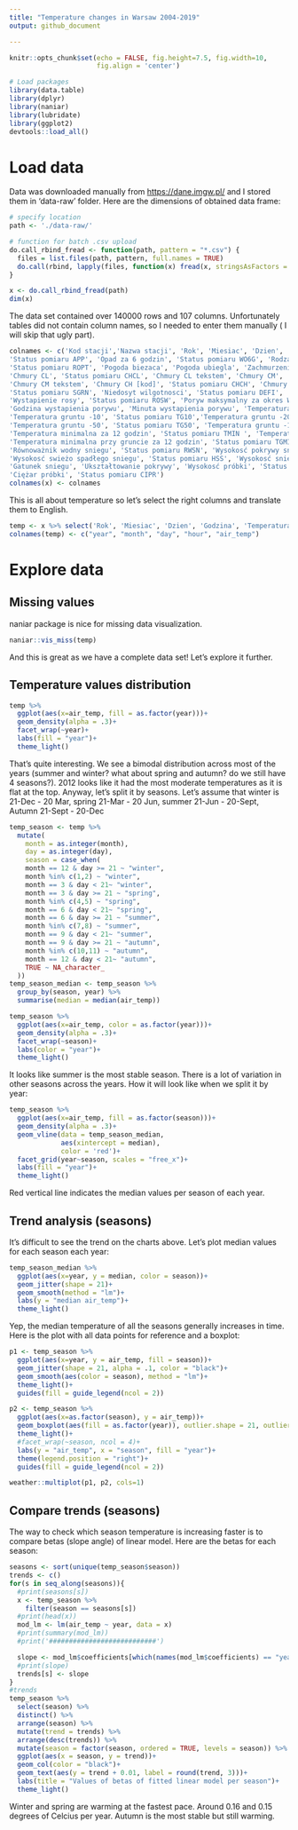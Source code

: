 ```yaml
---
title: "Temperature changes in Warsaw 2004-2019"
output: github_document

---
```


```r
knitr::opts_chunk$set(echo = FALSE, fig.height=7.5, fig.width=10,
                      fig.align = 'center')
```
```r
# Load packages
library(data.table)
library(dplyr)
library(naniar)
library(lubridate)
library(ggplot2)
devtools::load_all()
```
# Load data

Data was downloaded manually from <https://dane.imgw.pl/> and I stored them in 
'data-raw' folder. Here are the dimensions of obtained data frame:

```r
# specify location
path <- './data-raw/'

# function for batch .csv upload
do.call_rbind_fread <- function(path, pattern = "*.csv") {
  files = list.files(path, pattern, full.names = TRUE)
  do.call(rbind, lapply(files, function(x) fread(x, stringsAsFactors = FALSE)))
}

x <- do.call_rbind_fread(path)
dim(x)
```
The data set contained over 140000 rows and 107 columns. Unfortunately tables did not contain column names, so I needed to enter them manually ( I will skip that ugly part).
```r
colnames <- c('Kod stacji','Nazwa stacji', 'Rok', 'Miesiac', 'Dzien', 'Godzina', 'Wysokosc podstawy chmur CL CM szyfrowana','Status pomiaru HPOD', 'Wysokosc podstawy nizszej', 'Status pomiaru HPON', 'Wysokosc podstawy wyzszej', 'Status pomiaru HPOW', 'Wysokosc podstawy tekstowy', 'Pomiar przyrzadem 1 (niższa)', 'Pomiar przyrzadem 2 (wyższa)', 'Widzialnosc', 'Status pomiaru WID', 'Widzialnosc operatora', 'Status pomiaru WIDO','Widzialnosc automat', 'Status pomiaru WIDA', 'Zachmurzenie ogólne', 'Status pomiaru NOG','Kierunek wiatru', 'Status pomiaru KRWR', 'Prędkosc wiatru', 'Status pomiaru FWR ','Poryw wiatru ', 'Status pomiaru PORW ', 'Temperatura powietrza', 'Status pomiaru TEMP','Temperatura termometru zwilżonego', 'Status pomiaru TTZW', 'Wskaznik wentylacji','Wskaznik lodu', 'Cisnienie pary wodnej', 'Status pomiaru CPW', 'Wilgotnosc względna','Status pomiaru WLGW ', 'Temperatura punktu rosy', 'Status pomiaru TPTR', 'Cisnienie na pozimie stacji','Status pomiaru PPPS ', 'Cisnienie na pozimie morza', 'Status pomiaru PPPM', 'Charakterystyka tendencji', 'Wartosc tendencji',
'Status pomiaru APP', 'Opad za 6 godzin', 'Status pomiaru WO6G', 'Rodzaj opadu za 6 godzin',
'Status pomiaru ROPT', 'Pogoda biezaca', 'Pogoda ubiegla', 'Zachmurzenie niskie', 'Status pomiaru CLCM',
'Chmury CL', 'Status pomiaru CHCL', 'Chmury CL tekstem', 'Chmury CM', 'Status pomiaru CHCM',
'Chmury CM tekstem', 'Chmury CH [kod]', 'Status pomiaru CHCH', 'Chmury CH tekstem', 'Stan gruntu',
'Status pomiaru SGRN', 'Niedosyt wilgotnosci', 'Status pomiaru DEFI', 'Usłonecznienie', 'Status pomiaru USLN',
'Wystapienie rosy', 'Status pomiaru ROSW', 'Poryw maksymalny za okres WW', 'Status pomiaru PORK',
'Godzina wystapienia porywu', 'Minuta wystapienia porywu', 'Temperatura gruntu -5', 'Status pomiaru TG05',
'Temperatura gruntu -10', 'Status pomiaru TG10','Temperatura gruntu -20', 'Status pomiaru TG20',
'Temperatura gruntu -50', 'Status pomiaru TG50', 'Temperatura gruntu -100', 'Status pomiaru TG100',
'Temperatura minimalna za 12 godzin', 'Status pomiaru TMIN ', 'Temperatura maksymalna za 12 godzin', 'Status pomiaru TMAX ',
'Temperatura minimalna przy gruncie za 12 godzin', 'Status pomiaru TGMI',
'Równoważnik wodny sniegu', 'Status pomiaru RWSN', 'Wysokosć pokrywy snieżnej', 'Status pomiaru PKSN',
'Wysokosć swieżo spadłego sniegu', 'Status pomiaru HSS', 'Wysokosć sniegu na poletku', 'Status pomiaru GRSN',
'Gatunek sniegu', 'Ukształtowanie pokrywy', 'Wysokosć próbki', 'Status pomiaru HPRO',
'Ciężar próbki', 'Status pomiaru CIPR')
colnames(x) <- colnames
```
This is all about temperature so let's select the right columns and translate
them to English.
```r
temp <- x %>% select('Rok', 'Miesiac', 'Dzien', 'Godzina', 'Temperatura powietrza')
colnames(temp) <- c("year", "month", "day", "hour", "air_temp")
```

# Explore data
## Missing values
naniar package is nice for missing data visualization. 
```r
naniar::vis_miss(temp)
```
And this is great as we have a complete data set! Let's explore it further.

## Temperature values distribution
```r
temp %>% 
  ggplot(aes(x=air_temp, fill = as.factor(year)))+
  geom_density(alpha = .3)+
  facet_wrap(~year)+
  labs(fill = "year")+
  theme_light()
```
That's quite interesting. We see a bimodal distribution across most of the years (summer and winter? what about spring and autumn? do we still have 4 seasons?). 2012 looks like it had the most moderate temperatures as it is flat at the top. Anyway, let's split it by seasons.
Let's assume that winter is 21-Dec - 20 Mar, spring 21-Mar - 20 Jun, summer 21-Jun - 20-Sept, Autumn 21-Sept - 20-Dec

```r
temp_season <- temp %>%
  mutate(
    month = as.integer(month),
    day = as.integer(day),
    season = case_when(
    month == 12 & day >= 21 ~ "winter",
    month %in% c(1,2) ~ "winter",
    month == 3 & day < 21~ "winter",
    month == 3 & day >= 21 ~ "spring",
    month %in% c(4,5) ~ "spring",
    month == 6 & day < 21~ "spring",
    month == 6 & day >= 21 ~ "summer",
    month %in% c(7,8) ~ "summer",
    month == 9 & day < 21~ "summer",
    month == 9 & day >= 21 ~ "autumn",
    month %in% c(10,11) ~ "autumn",
    month == 12 & day < 21~ "autumn",
    TRUE ~ NA_character_
  ))
temp_season_median <- temp_season %>% 
  group_by(season, year) %>% 
  summarise(median = median(air_temp))

temp_season %>% 
  ggplot(aes(x=air_temp, color = as.factor(year)))+
  geom_density(alpha = .3)+
  facet_wrap(~season)+
  labs(color = "year")+
  theme_light()
```
It looks like summer is the most stable season. There is a lot of variation in other seasons across the years. How it will look like when we split it by year:
```r
temp_season %>%
  ggplot(aes(x=air_temp, fill = as.factor(season)))+
  geom_density(alpha = .3)+
  geom_vline(data = temp_season_median,
             aes(xintercept = median),
             color = 'red')+
  facet_grid(year~season, scales = "free_x")+
  labs(fill = "year")+
  theme_light()
```
Red vertical line indicates the median values per season of each year. 

## Trend analysis (seasons)

It's difficult to see the trend on the charts above. Let's plot median values for each season each year:
```r
temp_season_median %>% 
  ggplot(aes(x=year, y = median, color = season))+
  geom_jitter(shape = 21)+
  geom_smooth(method = "lm")+
  labs(y = "median air_temp")+
  theme_light()
```
Yep, the median temperature of all the seasons generally increases in time. Here is the plot with all data points for reference and a boxplot:
```r
p1 <- temp_season %>% 
  ggplot(aes(x=year, y = air_temp, fill = season))+
  geom_jitter(shape = 21, alpha = .1, color = "black")+
  geom_smooth(aes(color = season), method = "lm")+
  theme_light()+
  guides(fill = guide_legend(ncol = 2))

p2 <- temp_season %>% 
  ggplot(aes(x=as.factor(season), y = air_temp))+
  geom_boxplot(aes(fill = as.factor(year)), outlier.shape = 21, outlier.alpha = .1)+
  theme_light()+
  #facet_wrap(~season, ncol = 4)+
  labs(y = "air_temp", x = "season", fill = "year")+
  theme(legend.position = "right")+
  guides(fill = guide_legend(ncol = 2))

weather::multiplot(p1, p2, cols=1)
```

## Compare trends (seasons)

The way to check which season temperature is increasing faster is to compare betas (slope angle) of linear model. Here are the betas for each season:
```r
seasons <- sort(unique(temp_season$season))
trends <- c()
for(s in seq_along(seasons)){
  #print(seasons[s])
  x <- temp_season %>%
    filter(season == seasons[s])
  #print(head(x))
  mod_lm <- lm(air_temp ~ year, data = x)
  #print(summary(mod_lm))
  #print('###########################')

  slope <- mod_lm$coefficients[which(names(mod_lm$coefficients) == "year")]
  #print(slope)
  trends[s] <- slope
}
#trends
temp_season %>%
  select(season) %>%
  distinct() %>%
  arrange(season) %>% 
  mutate(trend = trends) %>% 
  arrange(desc(trends)) %>%
  mutate(season = factor(season, ordered = TRUE, levels = season)) %>%
  ggplot(aes(x = season, y = trend))+
  geom_col(color = "black")+
  geom_text(aes(y = trend + 0.01, label = round(trend, 3)))+
  labs(title = "Values of betas of fitted linear model per season")+
  theme_light()

```
Winter and spring are warming at the fastest pace. Around 0.16 and 0.15 degrees of Celcius per year. Autumn is the most stable but still warming.
